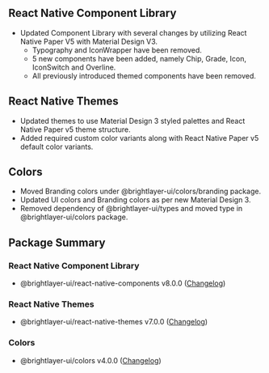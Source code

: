 
## React Native Component Library

-   Updated Component Library with several changes by utilizing React Native Paper V5 with Material Design V3.
    -   Typography and IconWrapper have been removed.
    -   5 new components have been added, namely Chip, Grade, Icon, IconSwitch and Overline.
    -   All previously introduced themed components have been removed.

## React Native Themes

-   Updated themes to use Material Design 3 styled palettes and React Native Paper v5 theme structure.
-   Added required custom color variants along with React Native Paper v5 default color variants.

## Colors

-   Moved Branding colors under @brightlayer-ui/colors/branding package.
-   Updated UI colors and Branding colors as per new Material Design 3.
-   Removed dependency of @brightlayer-ui/types and moved type in @brightlayer-ui/colors package.

## Package Summary

### React Native Component Library

-   @brightlayer-ui/react-native-components v8.0.0 ([Changelog](https://github.com/etn-ccis/blui-react-native-component-library/blob/dev/CHANGELOG.md))

### React Native Themes

-   @brightlayer-ui/react-native-themes v7.0.0 ([Changelog](https://github.com/etn-ccis/blui-react-native-themes/blob/dev/CHANGELOG.md))

### Colors

-   @brightlayer-ui/colors v4.0.0 ([Changelog](https://github.com/etn-ccis/blui-colors/blob/dev/CHANGELOG.md))
